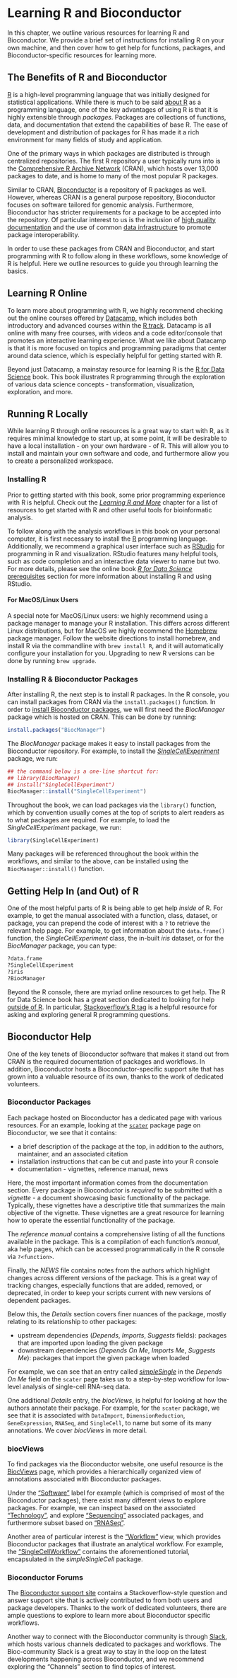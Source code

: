 # Learning R and Bioconductor {#learning-r-and-more}

In this chapter, we outline various resources for learning R and Bioconductor. We provide a brief set of instructions for installing R on your own machine, and then cover how to get help for functions, packages, and Bioconductor-specific resources for learning more. 

## The Benefits of R and Bioconductor

[R](http://www.r-project.org/) is a high-level programming language that was initially designed for statistical applications. While there is much to be said [about R](https://www.r-project.org/about.html) as a programming language, one of the key advantages of using R is that it is highly extensible through _packages_. Packages are collections of functions, data, and documentation that extend the capabilities of base R. The ease of development and distribution of packages for R has made it a rich environment for many fields of study and application.

One of the primary ways in which packages are distributed is through centralized repositories. The first R repository a user typically runs into is the [Comprehensive R Archive Network](https://cran.r-project.org/mirrors.html) (CRAN), which hosts over 13,000 packages to date, and is home to many of the most popular R packages. 

Similar to CRAN, [Bioconductor](https://bioconductor.org) is a repository of R packages as well. However, whereas CRAN is a general purpose repository, Bioconductor focuses on software tailored for genomic analysis. Furthermore, Bioconductor has stricter requirements for a package to be accepted into the repository. Of particular interest to us is the inclusion of [high quality documentation](#learning-more) and the use of common [data infrastructure](#data-infrastructure) to promote package interoperability.

In order to use these packages from CRAN and Bioconductor, and start programming with R to follow along in these workflows, some knowledge of R is helpful. Here we outline resources to guide you through learning the basics. 


## Learning R Online {#getting-started-with-r}

To learn more about programming with R, we highly recommend checking out the online courses offered by [Datacamp](https://www.datacamp.com/), which includes both introductory and advanced courses within the [R track](https://www.datacamp.com/courses/tech:r). Datacamp is all online with many free courses, with videos and a code editor/console that promotes an interactive learning experience. What we like about Datacamp is that it is more focused on topics and programming paradigms that center around data science, which is especially helpful for getting started with R. 

Beyond just Datacamp, a mainstay resource for learning R is the [R for Data Science](https://r4ds.had.co.nz/) book. This book illustrates R programming through the exploration of various data science concepts - transformation, visualization, exploration, and more. 


## Running R Locally

While learning R through online resources is a great way to start with R, as it requires minimal knowledge to start up, at some point, it will be desirable to have a local installation - on your own hardware - of R. This will allow you to install and maintain your own software and code, and furthermore allow you to create a personalized workspace.

### Installing R

Prior to getting started with this book, some prior programming experience with R is helpful. Check out the [_Learning R and More_](#learning-r-and-more) chapter for a list of resources to get started with R and other useful tools for bioinformatic analysis.

To follow along with the analysis workflows in this book on your personal computer, it is first necessary to install the [R](http://www.r-project.org/) programming language. Additionally, we recommend a graphical user interface such as [RStudio](http://www.rstudio.com/download) for programming in R and visualization. RStudio features many helpful tools, such as code completion and an interactive data viewer to name but two. For more details, please see the online book [_R for Data Science_ prerequisites](https://r4ds.had.co.nz/introduction.html#prerequisites) section for more information about installing R and using RStudio.

#### For MacOS/Linux Users

A special note for MacOS/Linux users: we highly recommend using a package manager to manage your R installation. This differs across different Linux distributions, but for MacOS we highly recommend the [Homebrew](https://brew.sh/) package manager. Follow the website directions to install homebrew, and install R via the commandline with `brew install R`, and it will automatically configure your installation for you. Upgrading to new R versions can be done by running `brew upgrade`.

### Installing R & Bioconductor Packages

After installing R, the next step is to install R packages. In the R console, you can install packages from CRAN via the `install.packages()` function. In order to [install Bioconductor packages](https://www.bioconductor.org/install/), we will first need the _BiocManager_ package which is hosted on CRAN. This can be done by running:

```r
install.packages("BiocManager")
```

The _BiocManager_ package makes it easy to install packages from the Bioconductor repository. For example, to install the [_SingleCellExperiment_](https://bioconductor.org/packages/release/bioc/html/SingleCellExperiment.html) package, we run:

```r
## the command below is a one-line shortcut for:
## library(BiocManager)
## install("SingleCellExperiment")
BiocManager::install("SingleCellExperiment")
```

Throughout the book, we can load packages via the `library()` function, which by convention usually comes at the top of scripts to alert readers as to what packages are required. For example, to load the _SingleCellExperiment_ package, we run:

```r
library(SingleCellExperiment)
```

Many packages will be referenced throughout the book within the workflows, and similar to the above, can be installed using the `BiocManager::install()` function. 


## Getting Help In (and Out) of R

One of the most helpful parts of R is being able to get help _inside_ of R. For example, to get the manual associated with a function, class, dataset, or package, you can prepend the code of interest with a `?` to retrieve the relevant help page. For example, to get information about the `data.frame()` function, the _SingleCellExperiment_ class, the in-built _iris_ dataset, or for the _BiocManager_ package, you can type:

```r
?data.frame
?SingleCellExperiment
?iris
?BiocManager
```

Beyond the R console, there are myriad online resources to get help. The R for Data Science book has a great section dedicated to looking for help [outside of R](https://r4ds.had.co.nz/introduction.html#getting-help-and-learning-more). In particular, [Stackoverflow's R tag](https://stackoverflow.com/questions/tagged/r) is a helpful resource for asking and exploring general R programming questions.


## Bioconductor Help {#bioconductor-documentation}

One of the key tenets of Bioconductor software that makes it stand out from CRAN is the required documentation of packages and workflows. In addition, Bioconductor hosts a Bioconductor-specific support site that has grown into a valuable resource of its own, thanks to the work of dedicated volunteers. 

### Bioconductor Packages

Each package hosted on Bioconductor has a dedicated page with various resources. For an example, looking at the [`scater`](https://bioconductor.org/packages/release/bioc/html/scater.html) package page on Bioconductor, we see that it contains:

* a brief description of the package at the top, in addition to the authors, maintainer, and an associated citation
* installation instructions that can be cut and paste into your R console
* documentation - vignettes, reference manual, news

Here, the most important information comes from the documentation section. Every package in Bioconductor is _required_ to be submitted with a _vignette_ - a document showcasing basic functionality of the package. Typically, these vignettes have a descriptive title that summarizes the main objective of the vignette. These vignettes are a great resource for learning how to operate the essential functionality of the package.

The _reference manual_ contains a comprehensive listing of all the functions available in the package. This is a compilation of each function's _manual_, aka help pages, which can be accessed programmatically in the R console via `?<function>`. 

Finally, the _NEWS_ file contains notes from the authors which highlight changes across different versions of the package. This is a great way of tracking changes, especially functions that are added, removed, or deprecated, in order to keep your scripts current with new versions of dependent packages.

Below this, the _Details_ section covers finer nuances of the package, mostly relating to its relationship to other packages: 

* upstream dependencies (_Depends_, _Imports_, _Suggests_ fields): packages that are imported upon loading the given package
* downstream dependencies (_Depends On Me_, _Imports Me_, _Suggests Me_): packages that import the given package when loaded

For example, we can see that an entry called [_simpleSingle_](https://bioconductor.org/packages/release/workflows/html/simpleSingleCell.html) in the _Depends On Me_ field on the `scater` page takes us to a step-by-step workflow for low-level analysis of single-cell RNA-seq data. 

One additional _Details_ entry, the _biocViews_, is helpful for looking at how the authors annotate their package. For example, for the `scater` package, we see that it is associated with `DataImport`, `DimensionReduction`, `GeneExpression`, `RNASeq`, and `SingleCell`, to name but some of its many annotations. We cover _biocViews_ in more detail.

### biocViews

To find packages via the Bioconductor website, one useful resource is the [BiocViews](https://bioconductor.org/packages/release/BiocViews.html) page, which provides a hierarchically organized view of annotations associated with Bioconductor packages. 

Under the ["Software"](https://bioconductor.org/packages/release/BiocViews.html#___Software) label for example (which is comprised of most of the Bioconductor packages), there exist many different views to explore packages. For example, we can inspect based on the associated ["Technology"](https://bioconductor.org/packages/release/BiocViews.html#___Technology), and explore ["Sequencing"](https://bioconductor.org/packages/release/BiocViews.html#___Sequencing) associated packages, and furthermore subset based on ["RNASeq"](https://bioconductor.org/packages/release/BiocViews.html#___RNASeq).

Another area of particular interest is the ["Workflow"](https://bioconductor.org/packages/release/BiocViews.html#___Workflow) view, which provides Bioconductor packages that illustrate an analytical workflow. For example, the ["SingleCellWorkflow"](https://bioconductor.org/packages/release/BiocViews.html#___SingleCellWorkflow) contains the aforementioned tutorial, encapsulated in the _simpleSingleCell_ package.

### Bioconductor Forums

The [Bioconductor support site](https://support.bioconductor.org/) contains a Stackoverflow-style question and answer support site that is actively contributed to from both users and package developers. Thanks to the work of dedicated volunteers, there are ample questions to explore to learn more about Bioconductor specific workflows. 

Another way to connect with the Bioconductor community is through [Slack](https://bioc-community.herokuapp.com), which hosts various channels dedicated to packages and workflows. The Bioc-community Slack is a great way to stay in the loop on the latest developments happening across Bioconductor, and we recommend exploring the "Channels" section to find topics of interest. 

